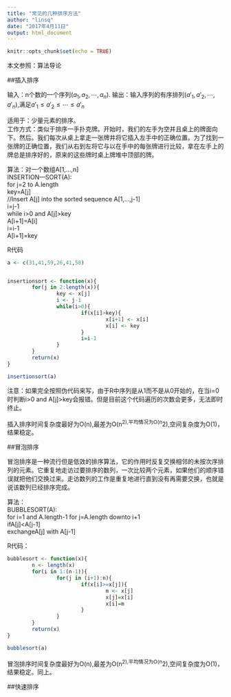 ---
title: "常见的几种排序方法"
author: "linsq"
date: "2017年4月11日"
output: html_document
---

```{r setup, include=FALSE}
knitr::opts_chunk$set(echo = TRUE)
```

本文参照：算法导论


##插入排序


输入：n个数的一个序列$(a_1,a_2,\cdots,a_n)$.            输出：输入序列的有序排列$(a'_1,a'_2,\cdots,a'_n)$,满足$a'_1\leq a'_2 \leq \cdots \le a'_n$

适用于：少量元素的排序。                
工作方式：类似于排序一手扑克牌。开始时，我们的左手为空并且桌上的牌面向下。然后。我们每次从桌上拿走一张牌并将它插入左手中的正确位置。为了找到一张牌的正确位置，我们从右到左将它与以在手中的每张牌进行比较，拿在左手上的牌总是排序好的，原来的这些牌时桌上牌堆中顶部的牌。


算法：对一个数组A[1,...,n]          
INSERTION—SORT(A):              
  for j=2 to A.length           
      key=A[j]          
      //Insert A[j] into the sorted sequence A[1,...,j-1]               
      i=j-1             
      while i>0 and A[j]>key            
            A[i+1]=A[i]         
            i=i-1               
      A[i+1]=key


R代码
```{r}
a <- c(31,41,59,26,41,58)


insertionsort <- function(x){
        for(j in 2:length(x)){
                key <- x[j]
                i <- j-1
                while(i>0){
                        if(x[i]>key){
                                x[i+1] <- x[i]
                                x[i] <- key
                        }
                        i=i-1
                }
        }
        return(x)
}

insertionsort(a)
```
注意：如果完全按照伪代码来写，由于R中序列是从1而不是从0开始的，在当i=0时判断i>0 and A[j]>key会报错。但是目前这个代码遍历的次数会更多，无法即时终止。

插入排序时间复杂度最好为O(n),最差为O(n^2),平均情况为O(n^2),空间复杂度为O(1)，结果稳定。


##冒泡排序

冒泡排序是一种流行但是低效的排序算法，它的作用时反复交换相邻的未按次序排列的元素。它重复地走访过要排序的数列，一次比较两个元素，如果他们的顺序错误就把他们交换过来。走访数列的工作是重复地进行直到没有再需要交换，也就是说该数列已经排序完成。

算法：          
BUBBLESORT(A):          
  for i=1 and A.length-1
        for j=A.length downto i+1               
                ifA[j]<A[j-1]           
                        exchangeA[j] with A[j-1]

R代码：
```{r}
bubblesort <- function(x){
        n <- length(x)
        for(i in 1:(n-1)){
                for(j in (i+1):n){
                        if(x[i]>=x[j]){
                                m <- x[j]
                                x[j]=x[i]
                                x[i]=m
                        }
                }
        }
        return(x)
}

bubblesort(a)

```

冒泡排序时间复杂度最好为O(n),最差为O(n^2),平均情况为O(n^2),空间复杂度为O(1)，结果稳定。同上。


##快速排序


